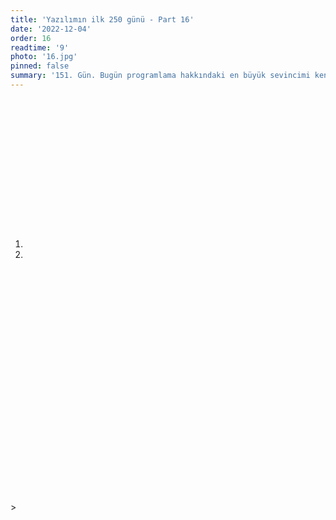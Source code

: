 ```yaml
---
title: 'Yazılımın ilk 250 günü - Part 16'
date: '2022-12-04'
order: 16
readtime: '9'
photo: '16.jpg'
pinned: false
summary: '151. Gün. Bugün programlama hakkındaki en büyük sevincimi kendi içimde yaşadım: Yazılan kodun kendinin farkında olabildiğini gördüm, gösterdiniz. Sanki yapılabilecek ve öğrenilebilecek o kadar çok şey varmış gibi hissediyorum ki, düşünmesi bile oldukça fazla haz veriyor. Onun dışında bugün yine Laravel dokümantasyonuna baktım genel olarak. Cross site request forguery’nin nasıl engellenebileceğini ve mvc’deki yerini gördüm. View kısmına bakarken Blade template engine ile karşılaşınca ofEngine’I hatırladım ve daha çok dikkatimi verdim.  Laravel’deki Blade ile ilgili kod biraz fazla karışık geldiği için çok dikkatli inceleyemedim ama en temel seviyede template engine’in ne iş yaptığını ve nasıl çalıştığını anladığımı düşünüyorum.'
---
```


## <Trans i18nKey="blogDetail:part16.1"/> 
<Trans i18nKey="blogDetail:part16.2"/>
<br/><br/>
<Trans i18nKey="blogDetail:part16.3"/>
<br/><br/>
<Trans i18nKey="blogDetail:part16.4"/>


## <Trans i18nKey="blogDetail:part16.5"/>
<Trans i18nKey="blogDetail:part16.6"/>
<br/><br/>
<Trans i18nKey="blogDetail:part16.7"/>


## <Trans i18nKey="blogDetail:part16.8"/>
<Trans i18nKey="blogDetail:part16.9"/>
<br/><br/>
<Trans i18nKey="blogDetail:part16.10"/>

1. <Trans i18nKey="blogDetail:part16.11"/>
1. <Trans i18nKey="blogDetail:part16.12"/>

<Trans i18nKey="blogDetail:part16.13"/>
<br/><br/>
<Trans i18nKey="blogDetail:part16.14"/>


## <Trans i18nKey="blogDetail:part16.15"/>
<Trans i18nKey="blogDetail:part16.16"/>


## <Trans i18nKey="blogDetail:part16.17"/>
<Trans i18nKey="blogDetail:part16.18"/>
<br/><br/>
<Trans i18nKey="blogDetail:part16.19"/>
<br/><br/>
<Trans i18nKey="blogDetail:part16.20"/>


## <Trans i18nKey="blogDetail:part16.21"/>
<Trans i18nKey="blogDetail:part16.22"/>
<br/><br/>
<Trans i18nKey="blogDetail:part16.23"/>
<br/><br/>
<Trans i18nKey="blogDetail:part16.24"/>


## <Trans i18nKey="blogDetail:part16.25"/>
<Trans i18nKey="blogDetail:part16.26"/>
<br/><br/>
<Trans i18nKey="blogDetail:part16.27"/>


## <Trans i18nKey="blogDetail:part16.28"/>
<Trans i18nKey="blogDetail:part16.29"/>


## <Trans i18nKey="blogDetail:part16.30"/>
<Trans i18nKey="blogDetail:part16.31"/>


## <Trans i18nKey="blogDetail:part16.32"/>
<Trans i18nKey="blogDetail:part16.33"/> 
<br/><br/>
<Trans i18nKey="blogDetail:part16.34"/> 
<br/>
<Trans i18nKey="blogDetail:part16.35"/>
> <Trans i18nKey="blogDetail:part16.36"/> 

<Trans i18nKey="blogDetail:part16.37"/> 
